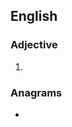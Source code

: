 ==English==

===Adjective===
{{head|en|comparative adjective}}

# {{en-comparative of|creepy}}

===Anagrams===
* {{anagrams|en|a=ceeeiprr|creperie|repierce}}